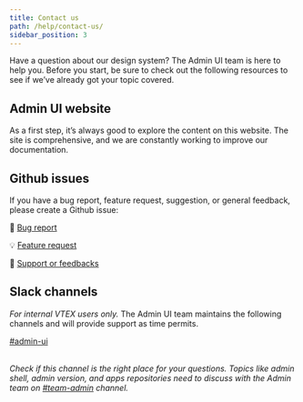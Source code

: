 ```yaml
---
title: Contact us
path: /help/contact-us/
sidebar_position: 3
---
```


Have a question about our design system? The Admin UI team is here to help you. Before you start, be sure to check out the following resources to see if we’ve already got your topic covered.

## Admin UI website

As a first step, it’s always good to explore the content on this website. The site is comprehensive, and we are constantly working to improve our documentation.

## Github issues

If you have a bug report, feature request, suggestion, or general feedback, please create a Github issue:

🐞 [Bug report](https://github.com/vtex/admin-ui/issues/new?assignees=&labels=&template=bug_report.md)<br />

💡 [Feature request](https://github.com/vtex/admin-ui/issues/new?assignees=&labels=&template=feature_request.md)<br />

💬 [Support or feedbacks](https://github.com/vtex/admin-ui/issues/new?assignees=&labels=&template=support-question.md)

## Slack channels

_For internal VTEX users only._ The Admin UI team maintains the following channels and will provide support as time permits.

[#admin-ui](https://vtex.slack.com/archives/C01DVTFA4VA)<br />
<br />

_Check if this channel is the right place for your questions. Topics like admin shell, admin version, and apps repositories need to discuss with the Admin team on [#team-admin](https://vtex.slack.com/archives/C0170C2TTDY) channel._
